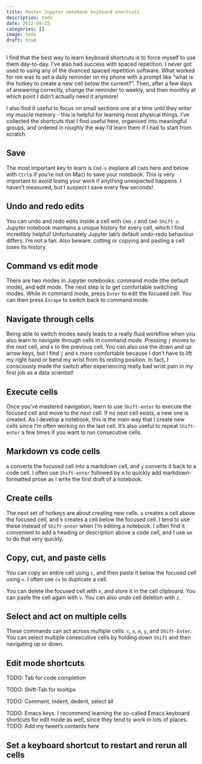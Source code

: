 ```yaml
---
title: Master Jupyter notebook keyboard shortcuts
description: todo
date: 2022-06-25
categories: []
image: todo
draft: true
---
```


I find that the best way to learn keyboard shortcuts is to force myself
to use them day-to-day. I’ve also had success with spaced repetition. I
never got used to using any of the dvanced spaced repetition software.
What worked for me was to set a daily reminder on my phone with a prompt
like “what is the hotkey to create a new cell below the current?”. Then,
after a few days of answering correctly, change the reminder to weekly,
and then monthly at which point I didn’t actually need it anymore!

I also find it useful to focus on small sections one at a time until
they enter my muscle memory - this is helpful for learning most physical
things. I’ve collected the shortcuts that I find useful here, organised
into meaningful groups, and ordered in roughly the way I’d learn them if
I had to start from scratch.

## Save

The most important key to learn is `Cmd-s` (replace all `Cmd`s here and
below with `Ctrl`s if you’re not on Mac) to save your notebook. This is
very important to avoid losing your work if anything unexpected happens.
I haven’t measured, but I suspect I save every few seconds!

## Undo and redo edits

You can undo and redo edits inside a cell with `Cmd-z` and
`Cmd-Shift-z`. Jupyter notebook maintains a unique history for every
cell, which I find incredibly helpful! Unfortunately Jupyter lab’s
default undo-redo behaviour differs. I’m not a fan. Also beware: cutting
or copying and pasting a cell loses its history.

## Command vs edit mode

There are two modes in Jupyter notebooks: command mode (the default
mode), and edit mode. The next step is to get comfortable switching
modes. While in command mode, press `Enter` to edit the focused cell.
You can then press `Escape` to switch back to command mode.

## Navigate through cells

Being able to switch modes easily leads to a really fluid workflow when
you also learn to navigate through cells in command mode. Pressing `j`
moves to the next cell, and `k` to the previous cell. You can also use
the down and up arrow keys, but I find `j` and `k` more comfortable
because I don’t have to lift my right hand or bend my wrist from its
resting position. In fact, I consciously made the switch after
experiencing really bad wrist pain in my first job as a data scientist!

## Execute cells

Once you’ve mastered navigation, learn to use `Shift-enter` to execute
the focused cell and move to the next cell. If no next cell exists, a
new one is created. As I develop a notebook, this is the main way that I
create new cells since I’m often working on the last cell. It’s also
useful to repeat `Shift-enter` a few times if you want to run
consecutive cells.

## Markdown vs code cells

`m` converts the focused cell into a markdown cell, and `y` converts it
back to a code cell. I often use `Shift-enter` followed by `m` to
quickly add markdown-formatted prose as I write the first draft of a
notebook.

## Create cells

The next set of hotkeys are about creating new cells. `a` creates a cell
above the focused cell, and `b` creates a cell below the focused cell. I
tend to use these instead of `Shift-enter` when I’m editing a notebook.
I often find it convenient to add a heading or description above a code
cell, and I use `am` to do that very quickly.

## Copy, cut, and paste cells

You can copy an entire cell using `c`, and then paste it below the
focused cell using `v`. I often use `cv` to duplicate a cell.

You can delete the focused cell with `x`, and store it in the cell
clipboard. You can paste the cell again with `v`. You can also undo cell
deletion with `z`.

## Select and act on multiple cells

These commands can act across multiple cells: `c`, `x`, `m`, `y`, and
`Shift-Enter`. You can select multiple consecutive cells by holding down
`Shift` and then navigating up or down.

## Edit mode shortcuts

TODO: Tab for code completion

TODO: Shift-Tab for tooltips

TODO: Comment, indent, dedent, select all

TODO: Emacs keys. I recommend learning the so-called Emacs keyboard
shortcuts for edit mode as well, since they tend to work in lots of
places. TODO: Add my tweet’s contents here

## Set a keyboard shortcut to restart and rerun all cells
